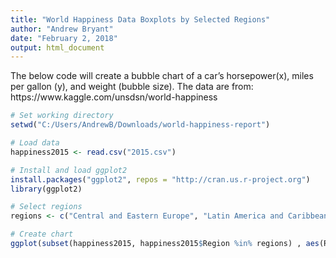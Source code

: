 ```yaml
---
title: "World Happiness Data Boxplots by Selected Regions"
author: "Andrew Bryant"
date: "February 2, 2018"
output: html_document
---
```


The below code will create a bubble chart of a car's horsepower(x), miles per gallon (y), and weight (bubble size). The data are from: https://www.kaggle.com/unsdsn/world-happiness

```r

# Set working directory
setwd("C:/Users/AndrewB/Downloads/world-happiness-report")

# Load data
happiness2015 <- read.csv("2015.csv")

# Install and load ggplot2
install.packages("ggplot2", repos = "http://cran.us.r-project.org")
library(ggplot2)

# Select regions
regions <- c("Central and Eastern Europe", "Latin America and Caribbean", "North America", "Western Europe") 

# Create chart
ggplot(subset(happiness2015, happiness2015$Region %in% regions) , aes(Region, Happiness.Score)) + geom_boxplot() + ylim(0, 8) + theme(axis.text.x = element_text(angle = 90, hjust = 1)) + ggtitle("Boxplots of 2015 world happiness scores by selected regions") + ylab("Happiness score") + theme(plot.title = element_text(hjust = 0.5))


```